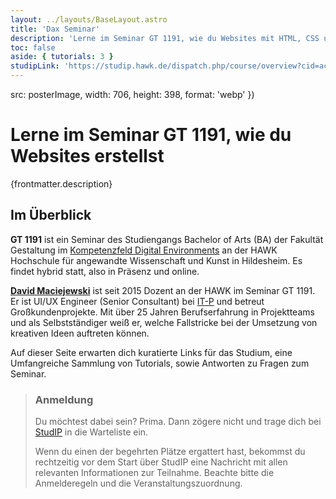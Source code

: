 ```yaml
---
layout: ../layouts/BaseLayout.astro
title: 'Dax Seminar'
description: 'Lerne im Seminar GT 1191, wie du Websites mit HTML, CSS und guter UI/UX erstellst.'
toc: false
aside: { tutorials: 3 }
studipLink: 'https://studip.hawk.de/dispatch.php/course/overview?cid=ac11c4e2ac22ddcd13f1a4528779c7f0'
---
```



  src: posterImage,
  width: 706,
  height: 398,
  format: 'webp'
})

# Lerne im Seminar GT&#160;1191, wie du Websites erstellst

<Lead>{frontmatter.description}</Lead>

<Figure caption='Worum es in diesem Seminar geht, erfährst du in diesem Video.'>
  <YouTube
    id='https://youtu.be/ioEGZMuh4BE'
    params='rel=0'
    poster={youtubePoster.src}
  />
</Figure>

## Im Überblick

**GT 1191** ist ein Seminar des Studiengangs Bachelor of Arts (BA) der Fakultät Gestaltung im [Kompetenzfeld Digital Environments](https://www.hawk.de/de/studium/studiengaenge/ba-gestaltung-hildesheim/kompetenzfelder/digital-environments) an der HAWK Hochschule für angewandte Wissenschaft und Kunst in Hildesheim. Es findet hybrid statt, also in Präsenz und online.

**[David Maciejewski](https://www.hawk.de/de/hochschule/organisation-und-personen/personenverzeichnis/david-maciejewski)** ist seit 2015 Dozent an der HAWK im Seminar GT 1191. Er ist UI/UX Engineer (Senior Consultant) bei [IT-P](https://it-p.de/) und betreut Großkundenprojekte. Mit über 25 Jahren Berufserfahrung in Projektteams und als Selbstständiger weiß er, welche Fallstricke bei der Umsetzung von kreativen Ideen auftreten können.

Auf dieser Seite erwarten dich kuratierte Links für das Studium, eine Umfangreiche Sammlung von Tutorials, sowie Antworten zu Fragen zum Seminar.

> ### Anmeldung
>
> Du möchtest dabei sein? Prima. Dann zögere nicht und trage dich bei <a href={frontmatter.studipLink} target="_blank" rel="noopener">StudIP</a> in die Warteliste ein.
>
> Wenn du einen der begehrten Plätze ergattert hast, bekommst du rechtzeitig vor dem Start über StudIP eine Nachricht mit allen relevanten Informationen zur Teilnahme. Beachte bitte die Anmelderegeln und die Veranstaltungszuordnung.
